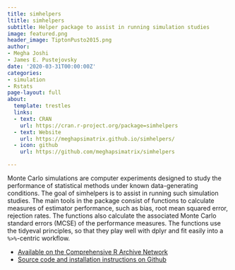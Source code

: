 ```yaml
---
title: simhelpers
ltitle: simhelpers
subtitle: Helper package to assist in running simulation studies
image: featured.png
header_image: TiptonPusto2015.png
author:
- Megha Joshi
- James E. Pustejovsky
date: '2020-03-31T00:00:00Z'
categories:
- simulation
- Rstats
page-layout: full
about:
  template: trestles
  links:
  - text: CRAN
    url: https://cran.r-project.org/package=simhelpers
  - text: Website
    url: https://meghapsimatrix.github.io/simhelpers/
  - icon: github
    url: https://github.com/meghapsimatrix/simhelpers

---
```


Monte Carlo simulations are computer experiments designed to study the performance of statistical methods under known data-generating conditions. The goal of simhelpers is to assist in running such simulation studies. The main tools in the package consist of functions to calculate measures of estimator performance, such as bias, root mean squared error, rejection rates. The functions also calculate the associated Monte Carlo standard errors (MCSE) of the performance measures. The functions use the tidyeval principles, so that they play well with dplyr and fit easily into a `%>%`-centric workflow.

- [Available on the Comprehensive R Archive Network](https://CRAN.R-project.org/package=simhelpers)
- [Source code and installation instructions on Github](https://github.com/meghapsimatrix/simhelpers)

